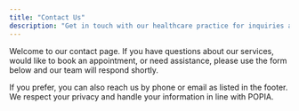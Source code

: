 ```yaml
---
title: "Contact Us"
description: "Get in touch with our healthcare practice for inquiries and appointments."
---
```


Welcome to our contact page. If you have questions about our services, would like to book an appointment, or need assistance, please use the form below and our team will respond shortly.

<ContactForm />

If you prefer, you can also reach us by phone or email as listed in the footer. We respect your privacy and handle your information in line with POPIA.